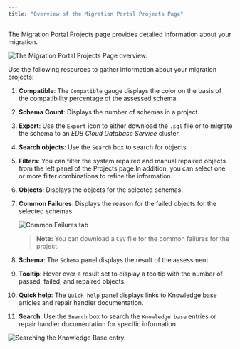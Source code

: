 ```yaml
---
title: "Overview of the Migration Portal Projects Page"
---
```


<div id="mp_overview_project" class="registered_link"></div>


The Migration Portal Projects page provides detailed information about your migration.

![*The Migration Portal Projects Page overview.*](../images/mp_overview_project.png)

Use the following resources to gather information about your migration projects:

1.  **Compatible**: The `Compatible` gauge displays the color on the basis of the compatibility percentage of the assessed schema.

2.  **Schema Count**: Displays the number of schemas in a project.

3.  **Export**: Use the `Export` icon to either download the `.sql` file or to migrate the schema to an *EDB Cloud Database Service* cluster.

4.  **Search objects**: Use the `Search` box to search for objects.

5.  **Filters**: You can filter the system repaired and manual repaired objects from the left panel of the Projects page.In addition, you can select one or more filter combinations to refine the information.

6.  **Objects**: Displays the objects for the selected schemas.

7.  **Common Failures**: Displays the reason for the failed objects for the selected schemas.

    ![*Common Failures tab*](../images/mp_whats_new_common_failures.png)

    > **Note:** You can download a `CSV` file for the common failures for the project.

   

8.  **Schema**: The `Schema` panel displays the result of the assessment.

9.  **Tooltip**: Hover over a result set to display a tooltip with the number of passed, failed, and repaired objects.



8.  **Quick help**: The `Quick help` panel displays links to Knowledge base articles and repair handler documentation.
9.  **Search**: Use the `Search` box to search the `Knowledge base` entries or repair handler documentation for specific information.

![*Searching the Knowledge Base entry.*](../images/mp_overview_project_kb.png)
